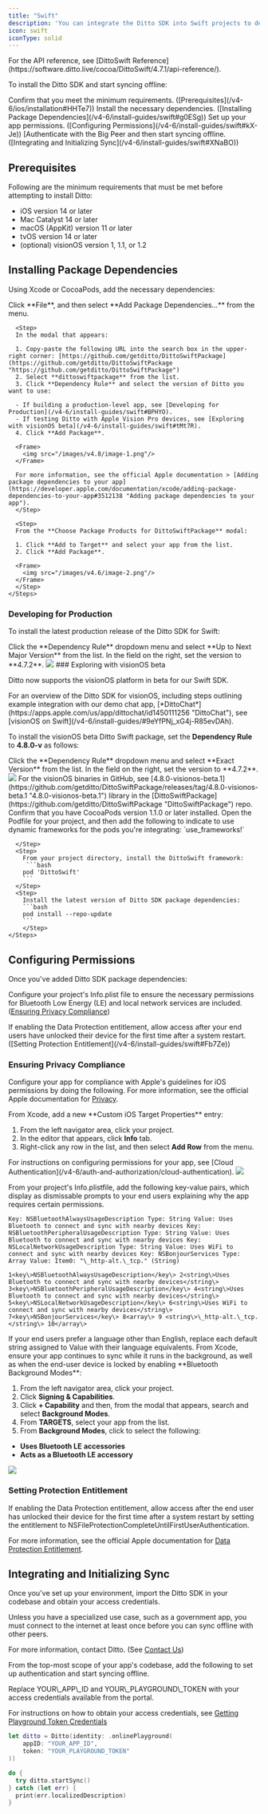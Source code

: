 ```yaml
---
title: "Swift"
description: 'You can integrate the Ditto SDK into Swift projects to develop native apps for Apple iOS and macOS platforms. '
icon: swift
iconType: solid
---
```


<Info>
For the API reference, see [DittoSwift Reference](https://software.ditto.live/cocoa/DittoSwift/4.7.1/api-reference/).
</Info>

To install the Ditto SDK and start syncing offline:

<Steps>
  <Step>
   Confirm that you meet the minimum requirements. ([Prerequisites](/v4-6/ios/installation#HHTe7))
  </Step>
  <Step>
  Install the necessary dependencies. ([Installing Package Dependencies](/v4-6/install-guides/swift#g0ESg))
  </Step>
  <Step>
Set up your app permissions. ([Configuring Permissions](/v4-6/install-guides/swift#kX-Je))
  </Step>
  <Step>
[Authenticate with the Big Peer and then start syncing offline. ([Integrating and Initializing Sync](/v4-6/install-guides/swift#XNaBO))
  </Step>

</Steps>


## Prerequisites
Following are the minimum requirements that must be met before attempting to install Ditto:

- iOS version 14 or later
- Mac Catalyst 14 or later
- macOS (AppKit) version 11 or later
- tvOS version 14 or later
- (optional) visionOS version 1, 1.1, or 1.2

## Installing Package Dependencies
Using Xcode or CocoaPods, add the necessary dependencies:


<Tabs>
  <Tab title="Xcode">
    <Steps>
      <Step>
        Click **File**, and then select **Add Package Dependencies...** from the menu.
      </Step>

      <Step>
      In the modal that appears:

      1. Copy-paste the following URL into the search box in the upper-right corner: [https://github.com/getditto/DittoSwiftPackage](https://github.com/getditto/DittoSwiftPackage "https://github.com/getditto/DittoSwiftPackage")
      2. Select **dittoswiftpackage** from the list.
      3. Click **Dependency Rule** and select the version of Ditto you want to use:

      - If building a production-level app, see [Developing for Production](/v4-6/install-guides/swift#BPHYO).
      - If testing Ditto with Apple Vision Pro devices, see [Exploring with visionOS beta](/v4-6/install-guides/swift#tMt7R).
      4. Click **Add Package**.

      <Frame>
        <img src="/images/v4.8/image-1.png"/>
      </Frame>

      For more information, see the official Apple documentation > [Adding package dependencies to your app](https://developer.apple.com/documentation/xcode/adding-package-dependencies-to-your-app#3512138 "Adding package dependencies to your app").
      </Step>

      <Step>
      From the **Choose Package Products for DittoSwiftPackage** modal:

      1. Click **Add to Target** and select your app from the list.
      2. Click **Add Package**.

      <Frame>
        <img src="/images/v4.6/image-2.png"/>
      </Frame>
      </Step>
    </Steps>

### Developing for Production
To install the latest production release of the Ditto SDK for Swift:

<Steps>
  <Step>
Click the **Dependency Rule** dropdown menu and select **Up to Next Major Version** from the list.
</Step>
<Step>
In the field on the right, set the version to **4.7.2**.

<Frame>
  <img src="/images/v4.6/image-3.png"/>
</Frame>
</Step>
</Steps>
### Exploring with visionOS beta

Ditto now supports the visionOS platform in beta for our Swift SDK.

<Info>
For an overview of the Ditto SDK for visionOS, including steps outlining example integration with our demo chat app, [*DittoChat*](https://apps.apple.com/us/app/dittochat/id1450111256 "DittoChat"), see [visionOS on Swift](/v4-6/install-guides/#9eYfPNj_xG4j-R85evDAh).
</Info>

To install the visionOS beta Ditto Swift package, set the **Dependency Rule** to **4.8.0-v** as follows:

<Steps>
<Step>
Click the **Dependency Rule** dropdown menu and select **Exact Version** from the list.
</Step>
<Step>
In the field on the right, set the version to **4.7.2**.

<Frame>
  <img src="/images/v4.6/image-4.png"/>
</Frame>
</Step>
</Steps>
For the visionOS binaries in GitHub, see [4.8.0-visionos-beta.1](https://github.com/getditto/DittoSwiftPackage/releases/tag/4.8.0-visionos-beta.1 "4.8.0-visionos-beta.1") library in the [DittoSwiftPackage](https://github.com/getditto/DittoSwiftPackage "DittoSwiftPackage") repo.
  </Tab>

<Tab title="CocoaPods">
    <Steps>
      <Step>
        Confirm that you have CocoaPods version 1.1.0 or later installed.
      </Step>
      <Step>
        Open the Podfile for your project, and then add the following to indicate to use dynamic frameworks for the pods you're integrating:
        `use_frameworks!`

      </Step>
      <Step>
        From your project directory, install the DittoSwift framework:
         ```bash
        pod 'DittoSwift'
        ```
      </Step>
      <Step>
        Install the latest version of Ditto SDK package dependencies:
        ```bash
        pod install --repo-update
        ```
        </Step>
    </Steps>
  </Tab>
  </Tabs>

## Configuring Permissions
Once you've added Ditto SDK package dependencies:

<Steps>
  <Step>

Configure your project's Info.plist file to ensure the necessary permissions for Bluetooth Low Energy (LE) and local network services are included. ([Ensuring Privacy Compliance](/v4-6/install-guides/swift#aor0j))
</Step>

<Step>
If enabling the Data Protection entitlement, allow access after your end users have unlocked their device for the first time after a system restart. ([Setting Protection Entitlement](/v4-6/install-guides/swift#Fb7Ze))
</Step>
</Steps>


### Ensuring Privacy Compliance
Configure your app for compliance with Apple's guidelines for iOS permissions by doing the following. For more information, see the official Apple documentation for [Privacy](https://developer.apple.com/design/human-interface-guidelines/privacy "Privacy").

<Steps>
<Step>
From Xcode, add a new **Custom iOS Target Properties** entry:

1. From the left navigator area, click your project.
2. In the editor that appears, click **Info** tab.
3. Right-click any row in the list, and then select **Add Row** from the menu.
<Info>
For instructions on configuring permissions for your app, see [Cloud Authentication](/v4-6/auth-and-authorization/cloud-authentication).
</Info>

<Frame>
  <img src="/images/v4.6/image-5.png"/>
</Frame>

</Step>
<Step>

From your project's Info.plistfile, add the following key-value pairs, which display as dismissable prompts to your end users explaining why the app requires certain permissions.
<Tabs>
<Tab title="From Info Tab">

```
Key: NSBluetoothAlwaysUsageDescription Type: String Value: Uses Bluetooth to connect and sync with nearby devices Key: NSBluetoothPeripheralUsageDescription Type: String Value: Uses Bluetooth to connect and sync with nearby devices Key: NSLocalNetworkUsageDescription Type: String Value: Uses WiFi to connect and sync with nearby devices Key: NSBonjourServices Type: Array Value: Item0: "\_http-alt.\_tcp." (String)
```
</Tab>
<Tab title="From Source Code">

```
1<key\>NSBluetoothAlwaysUsageDescription</key\> 2<string\>Uses Bluetooth to connect and sync with nearby devices</string\> 3<key\>NSBluetoothPeripheralUsageDescription</key\> 4<string\>Uses Bluetooth to connect and sync with nearby devices</string\> 5<key\>NSLocalNetworkUsageDescription</key\> 6<string\>Uses WiFi to connect and sync with nearby devices</string\> 7<key\>NSBonjourServices</key\> 8<array\> 9 <string\>\_http-alt.\_tcp.</string\> 10</array\>
```
</Tab>
</Tabs>

</Step>

<Step>
If your end users prefer a language other than English, replace each default string assigned to Value with their language equivalents.

</Step>

<Step>
From Xcode, ensure your app continues to sync while it runs in the background, as well as when the end-user device is locked by enabling **Bluetooth Background Modes**:

1. From the left navigator area, click your project.
2. Click **Signing & Capabilities**.
3. Click **\+ Capability** and then, from the modal that appears, search and select **Background Modes**.
4. From **TARGETS**, select your app from the list.
5. From **Background Modes**, click to select the following:

- **Uses Bluetooth LE** **accessories**
- **Acts as a Bluetooth LE accessory**

<Frame>
  <img src="/images/v4.6/image-6.png"/>
</Frame>
</Step>
</Steps>

### Setting Protection Entitlement
If enabling the Data Protection entitlement, allow access after the end user has unlocked their device for the first time after a system restart by setting the entitlement to NSFileProtectionCompleteUntilFirstUserAuthentication.

For more information, see the official Apple documentation for [Data Protection Entitlement](https://developer.apple.com/documentation/bundleresources/entitlements/com_apple_developer_default-data-protection "Data Protection Entitlement").

## Integrating and Initializing Sync
Once you've set up your environment, import the Ditto SDK in your codebase and obtain your access credentials.

<Note>
Unless you have a specialized use case, such as a government app, you must connect to the internet at least once before you can sync offline with other peers.
</Note>

For more information, contact Ditto. (See [Contact Us](/v4-6/install-guides/#n4CiVTbQAL1SmgjNO8aM8))

<Steps>
<Step>

From the top-most scope of your app's codebase, add the following to set up authentication and start syncing offline.

</Step>
<Step>

<Warning>
Replace YOUR\_APP\_ID and YOUR\_PLAYGROUND\_TOKEN with your access credentials available from the portal.

For instructions on how to obtain your access credentials, see [Getting Playground Token Credentials](/v4-6/install-guides/#U214QhYYMCxbV9jnamRFH)
</Warning>
```swift Swift
let ditto = Ditto(identity: .onlinePlayground(
    appID: "YOUR_APP_ID",
    token: "YOUR_PLAYGROUND_TOKEN"
))

do {
  try ditto.startSync()
} catch (let err) {
  print(err.localizedDescription)
}
```
</Step>
</Steps>
